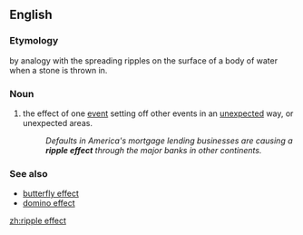 ==English==

===Etymology===
by analogy with the spreading ripples on the surface of a body of water when a stone is thrown in.

===Noun===
{{en-noun|sg=[[ripple]] [[effect]]}}

# the effect of one [[event]] setting off other events in an [[unexpected]] way, or unexpected areas.
#:''Defaults in America's mortgage lending businesses are causing a '''ripple effect''' through the major banks in other continents.''

===See also===
*[[butterfly effect]]
*[[domino effect]]

[[zh:ripple effect]]